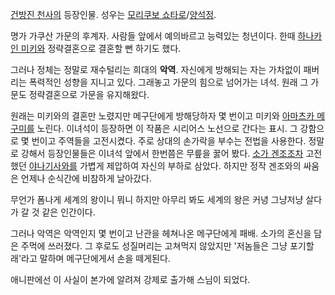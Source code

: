 [[건방진 천사]]의 등장인물. 성우는 [[모리쿠보 쇼타로]]/[[양석정]].

명가 가쿠산 가문의 후계자. 사람들 앞에서 예의바르고 능력있는 청년이다. 한때 [[하나카인 미키]]와 정략결혼으로 결혼할 뻔 하기도 했다.

그러나 정체는 정말로 재수털리는 희대의 '''악역'''. 자신에게 방해되는 자는 가차없이 패버리는 폭력적인 성향을 지니고 있다. 그래놓고 가문의 힘으로 넘어가는 녀석. 원래 그 가문도 정략결혼으로 가문을 유지해왔다.

원래는 미키와의 결혼만 노렸지만 메구단에게 방해당하자 몇 번이고 미키와 [[아마츠카 메구미]]를 노린다. 이녀석이 등장하면 이 작품은 시리어스 노선으로 간다는 표시. 그 강함으로 몇 번이고 주역들을 고전시켰다. 주로 상대의 손가락을 부수는 전법을 사용한다. 정말로  강해서 등장인물들은 이녀석 앞에서 한번쯤은 무릎을 꿇어 봤다. [[소가 겐조]]조차 고전했던 [[야나기사와]]를 가볍게 제압하여 자신의 부하로 삼았다. 하지만 정작 겐조와의 싸움은 언제나 순식간에 비참하게 날아갔다.

무언가 폼나게 세계의 왕이니 뭐니 하지만 아무리 봐도 세계의 왕은 커녕 그냥저냥 살다가 갈 것 같은 인간이다.

그러나 악역은 악역인지 몇 번이고 난관을 헤쳐나온 메구단에게 패배. 소가의 혼신을 담은 주먹에 쓰러졌다. 그 후로도 성질머리는 고쳐먹지 않았지만 '저놈들은 그냥 포기할래'라고 말하며 메구단에게서 손을 떼게된다.

애니판에선 이 사실이 본가에 알려져 강제로 출가해 스님이 되었다.
